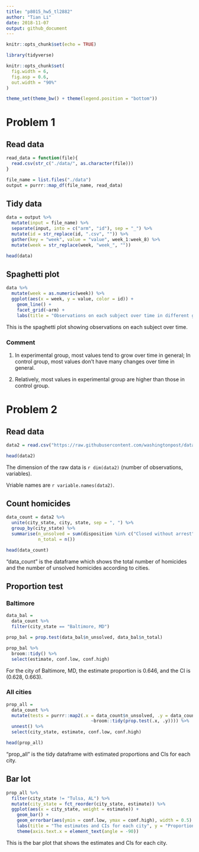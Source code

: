 ```yaml
---
title: "p8015_hw5_tl2882"
author: "Tian Li"
date: 2018-11-07
output: github_document
---
```



```r
knitr::opts_chunk$set(echo = TRUE)

library(tidyverse)

knitr::opts_chunk$set(
  fig.width = 6,
  fig.asp = 0.6,
  out.width = "90%"
)

theme_set(theme_bw() + theme(legend.position = "bottom"))
```

# Problem 1

## Read data
```r
read_data = function(file){
  read.csv(str_c("./data/", as.character(file)))
}

file_name = list.files("./data")
output = purrr::map_df(file_name, read_data)
```

## Tidy data
```r
data = output %>%
  mutate(input = file_name) %>% 
  separate(input, into = c("arm", "id"), sep = "_") %>% 
  mutate(id = str_replace(id, ".csv", "")) %>% 
  gather(key = "week", value = "value", week_1:week_8) %>% 
  mutate(week = str_replace(week, "week_", ""))

head(data)
```

## Spaghetti plot
```r
data %>%
  mutate(week = as.numeric(week)) %>% 
  ggplot(aes(x = week, y = value, color = id)) +
    geom_line() +
    facet_grid(~arm) + 
    labs(title = "Observations on each subject over time in different groups")
```

This is the spaghetti plot showing observations on each subject over time.

### Comment
1. In experimental group, most values tend to grow over time in general; In control group, most values don't have many changes over time in general.

2. Relatively, most values in experimental group are higher than those in control group.

# Problem 2

## Read data
```r
data2 = read.csv("https://raw.githubusercontent.com/washingtonpost/data-homicides/master/homicide-data.csv")

head(data2)
```
The dimension of the raw data is ```r dim(data2)``` (number of observations, variables).

Vriable names are ```r variable.names(data2)```.

## Count homicides
```r
data_count = data2 %>% 
  unite(city_state, city, state, sep = ", ") %>% 
  group_by(city_state) %>% 
  summarise(n_unsolved = sum(disposition %in% c("Closed without arrest", "Open/No arrest")),
            n_total = n())

head(data_count)
```

"data_count" is the dataframe which shows the total number of homicides and the number of unsolved homicides according to cities.

## Proportion test

### Baltimore
```r
data_bal = 
  data_count %>% 
  filter(city_state == "Baltimore, MD")

prop_bal = prop.test(data_bal$n_unsolved, data_bal$n_total)

prop_bal %>% 
  broom::tidy() %>% 
  select(estimate, conf.low, conf.high)
```

For the city of Baltimore, MD, the estimate proportion is 0.646, and the CI is (0.628, 0.663).

### All cities
```r
prop_all = 
  data_count %>% 
  mutate(tests = purrr::map2(.x = data_count$n_unsolved, .y = data_count$n_total,
                                ~broom::tidy(prop.test(.x, .y)))) %>% 
  unnest() %>% 
  select(city_state, estimate, conf.low, conf.high)

head(prop_all)
```

"prop_all" is the tidy dataframe with estimated proportions and CIs for each city.

## Bar lot
```r
prop_all %>% 
  filter(city_state != "Tulsa, AL") %>% 
  mutate(city_state = fct_reorder(city_state, estimate)) %>%
  ggplot(aes(x = city_state, weight = estimate)) +
    geom_bar() + 
    geom_errorbar(aes(ymin = conf.low, ymax = conf.high), width = 0.5) +
    labs(title = "The estimates and CIs for each city", y = "Proportion") +
    theme(axis.text.x = element_text(angle = -90))
```

This is the bar plot that shows the estimates and CIs for each city.
